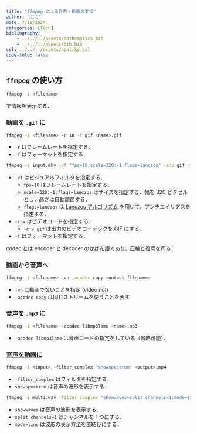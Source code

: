 ```yaml
---
title: "ffmpeg による音声・動画の変換"
author: "ぷに"
date: 7/18/2024
categories: [Tech]
bibliography: 
    - ../../../assets/mathematics.bib
    - ../../../assets/bib.bib
csl: ../../../assets/apalike.csl
code-fold: false
---
```


## `ffmpeg` の使い方

```zsh
ffmpeg -i <filename>
```

で情報を表示する．

### 動画を `.gif` に

```zsh
ffmpeg -i <filename> -r 10 -f gif <name>.gif
```

* `-r` はフレームレートを指定する．
* `-f` はフォーマットを指定する．

::: {.callout-important title="注" collapse="true" icon="false"}

```zsh
ffmpeg -i input.mkv -vf "fps=10,scale=320:-1:flags=lanczos" -c:v gif -f gif output.gif
```

* `-vf` はビジュアルフィルタを指定する．
  * `fps=10` はフレームレートを指定する．
  * `scale=320:-1:flags=lanczos` はサイズを指定する．幅を 320 ピクセルとし，高さは自動調節する．
  * `flags=lanczos` は [Lanczos アルゴリズム](https://ja.wikipedia.org/wiki/ランチョス法) を用いて，アンチエイリアスを指定する．
* `-c:v` はビデオコードを指定する．
  * `-c:v gif` は出力のビデオコーデックを GIF にする．
* `-f` はフォーマットを指定する．

codec とは encoder と decoder のかばん語であり，圧縮と復号を司る．

:::

### 動画から音声へ

```zsh
ffmpeg -i <filename> -vn -acodec copy <output filename>
```

* `-vn` は動画でないことを指定 (video not)
* `-acodec copy` は同じストリームを使うことを表す

### 音声を `.mp3` に

```zsh
ffmpeg -i <filename> -acodec libmp3lame <name>.mp3
```

* `-acodec libmp3lame` は音声コードの指定をしている（省略可能）．

### [音声を動画に](https://qiita.com/n-taishi/items/9659dc12c1300c2f00eb)

```zsh
ffmpeg -i <input> -filter_complex "showspectrum" <output>.mp4
```

* `-filter_complex` はフィルタを指定する．
* `showspectrum` は音声の波形を表示する．

::: {.callout-important title="種々の設定" collapse="true" icon="false"}

```zsh
ffmpeg -i multi.wav -filter_complex "showwaves=split_channels=1:mode=line" multi_waves.gif
```

* `showwaves` は音声の波形を表示する．
* `split_channels=1` はチャンネルを 1 つにする．
* `mode=line` は波形の表示方法を直結びにする．

:::